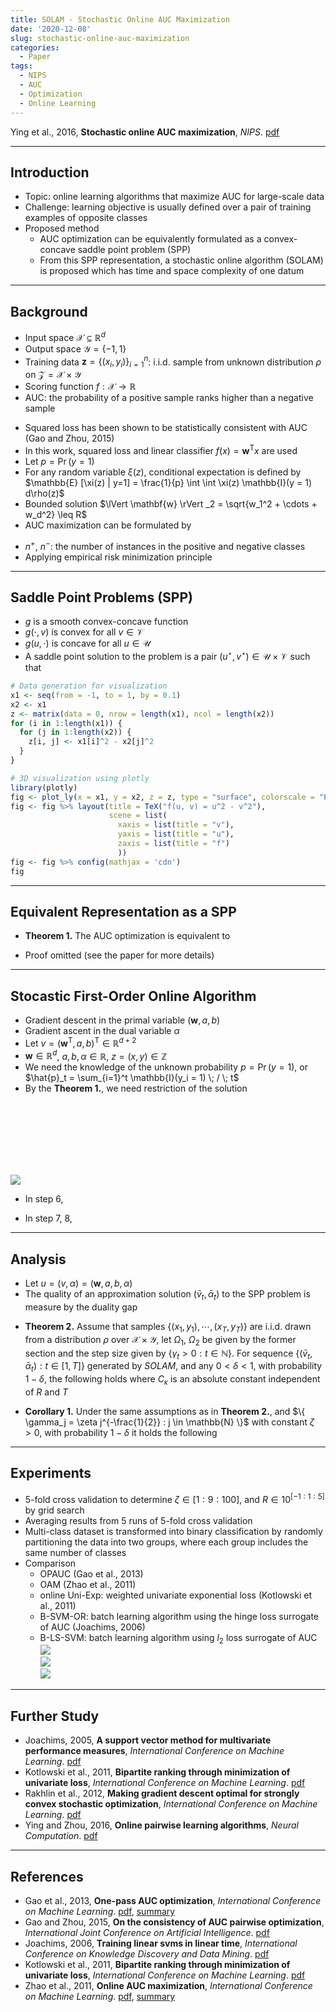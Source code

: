 ```yaml
---
title: SOLAM - Stochastic Online AUC Maximization
date: '2020-12-08'
slug: stochastic-online-auc-maximization
categories:
  - Paper
tags:
  - NIPS
  - AUC
  - Optimization
  - Online Learning
---
```



\DeclareMathOperator*{\argmin}{argmin}
\DeclareMathOperator*{\argmax}{argmax}
\usepackage{amsmath}


Ying et al., 2016, **Stochastic online AUC maximization**, *NIPS*. [pdf](https://papers.nips.cc/paper/2016/file/c52f1bd66cc19d05628bd8bf27af3ad6-Paper.pdf)


***


## Introduction
  * Topic: online learning algorithms that maximize AUC for large-scale data
  * Challenge: learning objective is usually defined over a pair of training examples of opposite classes
  * Proposed method
    + AUC optimization can be equivalently formulated as a convex-concave saddle point problem (SPP)
    + From this SPP representation, a stochastic online algorithm (SOLAM) is proposed which has time and space complexity of one datum


***


## Background
  * Input space $\mathcal{X} \subseteq \mathbb{R}^d$
  * Output space $\mathcal{Y} = \{ -1, 1\}$
  * Training data $\mathbf{z} = \{ (x_i, y_i) \}_{i = 1}^n$: i.i.d. sample from unknown distribution $\rho$ on $\mathcal{Z} = \mathcal{X} \times \mathcal{Y}$
  * Scoring function $f: \mathcal{X} \to \mathbb{R}$
  * AUC: the probability of a positive sample ranks higher than a negative sample

\begin{equation}
\begin{split}
\argmax_f \; \text{AUC}(f) & = \argmax_f \; \Pr(f(x) \geq f(x') | y = 1, y' = -1) \\[10pt]
& = \argmin_f \; \mathbb{E} [\mathbb{I} (f(x') - f(x) > 0) | y = 1, y' = -1]
\end{split}
\end{equation}

  * Squared loss has been shown to be statistically consistent with AUC (Gao and Zhou, 2015)
  * In this work, squared loss and linear classifier $f(x) = \mathbf{w}^{\text{T}} x$ are used
  * Let $p = \Pr (y=1)$
  * For any random variable $\xi (z)$, conditional expectation is defined by $\mathbb{E} [\xi(z) | y=1] = \frac{1}{p} \int \int \xi(z) \mathbb{I}(y = 1) d\rho(z)$
  * Bounded solution $\lVert \mathbf{w} \rVert _2 = \sqrt{w_1^2 + \cdots + w_d^2} \leq R$
  * AUC maximization can be formulated by

\begin{equation}
\begin{split}
& \argmin _{\lVert \mathbf{w} \rVert _2 \leq R} \; \mathbb{E} [(1 - \mathbf{w}^\text{T} (x - x'))^2 | y = 1, y' = -1] \\[10pt]
= \; & \argmin _{\lVert \mathbf{w} \rVert _2 \leq R} \; \frac{1}{p(1-p)} \int \int_{\mathcal{Z} \times \mathcal{Z}} (1 - \mathbf{w}^\text{T} (x - x'))^2 \mathbb{I}(y = 1) \mathbb{I}(y' = -1) d\rho(z) d\rho(z')
\end{split}
\end{equation}

  * $n^+$, $n^-$: the number of instances in the positive and negative classes
  * Applying empirical risk minimization principle

\begin{equation}
\argmin _{\lVert \mathbf{w} \rVert _2 \leq R} \frac{1}{n^+ n^-} \sum_{i=1}^{n} \sum_{j=1}^{n} (1 - \mathbf{w}^\text{T} (x_i - x_j))^2 \mathbb{I}(y_i = 1 \land y'_j = -1)
\end{equation}


***


## Saddle Point Problems (SPP)

\begin{equation}
\min_{u \in \mathcal{U}} \; \max_{v \in \mathcal{V}} \; g(u, v)
\end{equation}

  * $g$ is a smooth convex-concave function
  * $g(\cdot, v)$ is convex for all $v \in \mathcal{V}$
  * $g(u, \cdot)$ is concave for all $u \in \mathcal{U}$
  * A saddle point solution to the problem is a pair $(u^{\star}, v^{\star}) \in \mathcal{U} \times \mathcal{V}$ such that

\begin{equation}
g(u^{\star}, v) \leq g(u^{\star}, v^{\star}) \leq g(u, v^{\star}) \quad \forall \; u \in \mathcal{U}, \; v \in \mathcal{V}
\end{equation}

```r
# Data generation for visualization
x1 <- seq(from = -1, to = 1, by = 0.1)
x2 <- x1
z <- matrix(data = 0, nrow = length(x1), ncol = length(x2))
for (i in 1:length(x1)) {
  for (j in 1:length(x2)) {
    z[i, j] <- x1[i]^2 - x2[j]^2
  }
}

# 3D visualization using plotly
library(plotly)
fig <- plot_ly(x = x1, y = x2, z = z, type = "surface", colorscale = "Picnic")
fig <- fig %>% layout(title = TeX("f(u, v) = u^2 - v^2"),
                      scene = list(
                        xaxis = list(title = "v"),
                        yaxis = list(title = "u"),
                        zaxis = list(title = "f")
                        ))
fig <- fig %>% config(mathjax = 'cdn')
fig
```


***


## Equivalent Representation as a SPP

  * **Theorem 1.** The AUC optimization is equivalent to

\begin{equation}
\min_{\begin{array}{c} \lVert \mathbf{w} \rVert _2 \leq R \\[-2pt] (a, b) \in \mathbb{R}^2 \end{array}} \; \max_{\alpha \in \mathbb{R}} \; f(\mathbf{w}, a, b, \alpha) := \int_{\mathcal{Z}} F(\mathbf{w}, a, b, \alpha ; z) d\rho(z)
\end{equation}

\begin{equation}
\begin{split}
F(\mathbf{w}, a, b, \alpha ; z) & = (1 - p) (\mathbf{w}^{\text{T}} x - a)^2 \mathbb{I}(y = 1) + p (\mathbf{w}^{\text{T}} x - b)^2 \mathbb{I}(y = -1) \\[10pt]
& + 2 (1 + \alpha) (p \mathbf{w}^{\text{T}} x \mathbb{I}(y = -1) - (1 - p) \mathbf{w}^{\text{T}} x \mathbb{I}(y = 1)) - p (1 - p) \alpha^2
\end{split}
\end{equation}

  * Proof omitted (see the paper for more details)


***


## Stocastic First-Order Online Algorithm
  * Gradient descent in the primal variable $(\mathbf{w}, a, b)$
  * Gradient ascent in the dual variable $\alpha$
  * Let $v = (\mathbf{w}^{\text{T}}, a, b)^{\text{T}} \in \mathbb{R}^{d+2}$
  * $\mathbf{w} \in \mathbb{R}^d$, $a, b, \alpha \in \mathbb{R}$, $z = (x, y) \in \mathbb{Z}$
  * We need the knowledge of the unknown probability $p = \Pr(y = 1)$, or $\hat{p}_t = \sum_{i=1}^t \mathbb{I}(y_i = 1) \; / \; t$
  * By the **Theorem 1.**, we need restriction of the solution

\begin{equation}
\begin{split}
& \Omega_1 = \{ (\mathbf{w}, a, b) \; : \; \lVert \mathbf{w} \rVert _2 \leq R, \; |a| \leq R \kappa, \; |b| \leq R \kappa \} \\[10pt]
& \Omega_2 = \{ \alpha \; : \; |\alpha| \leq 2R \kappa \} \\[10pt]
& \kappa = \sup_{x \in \mathcal{X}} \; \lVert x \rVert _2 < \infty
\end{split}
\end{equation}
<br>
\begin{equation}
\hat{F}_t (v, \alpha, z) = 
\begin{cases}
(1 - \hat{p}_t) (\mathbf{w}^{\text{T}} x - a)^2 - 2 (1 + \alpha) (1 - \hat{p}_t) \mathbf{w}^{\text{T}} x - \hat{p}_t (1 - \hat{p}_t) \alpha^2 & \text{if} \quad y = 1 \\[10pt]
\hat{p}_t (\mathbf{w}^{\text{T}} x - b)^2 + 2 (1 + \alpha) \hat{p}_t \mathbf{w}^{\text{T}} x - \hat{p}_t (1 - \hat{p}_t) \alpha^2 & \text{if} \quad y = -1
\end{cases}
\end{equation}
<br>
\begin{equation}
\nabla_{\mathbf{w}} \hat{F}_t (v, \alpha, z) =
\begin{cases}
2 (1 - \hat{p}_t) (\mathbf{w}^{\text{T}} x - a - 1 - \alpha) x & \text{if} \quad y = 1 \\[10pt]
2 \hat{p}_t (\mathbf{w}^{\text{T}} x - b + 1 + \alpha) x & \text{if} \quad y = -1
\end{cases}
\end{equation}
<br>
\begin{equation}
\nabla_{a} \hat{F}_t (v, \alpha, z) =
\begin{cases}
-2 (1 - \hat{p}_t) (\mathbf{w}^{\text{T}} x - a) & \text{if} \quad y = 1 \\[10pt]
0 & \text{if} \quad y = -1
\end{cases}
\end{equation}
<br>
\begin{equation}
\nabla_{b} \hat{F}_t (v, \alpha, z) =
\begin{cases}
0 & \text{if} \quad y = 1 \\[10pt]
-2 \hat{p}_t (\mathbf{w}^{\text{T}} x - b) & \text{if} \quad y = -1
\end{cases}
\end{equation}
<br>
\begin{equation}
\nabla_{\alpha} \hat{F}_t (v, \alpha, z) =
\begin{cases}
- 2 (1 - \hat{p}_t) (\hat{p}_t \alpha + \mathbf{w}^{\text{T}} x) & \text{if} \quad y = 1 \\[10pt]
2 \hat{p}_t (\hat{p}_t \alpha + \mathbf{w}^{\text{T}} x - \alpha) & \text{if} \quad y = -1
\end{cases}
\end{equation}

<br>
![](images/Table_01.PNG)
<br>

  * In step 6,

\begin{equation}
\begin{split}
& \bar{\gamma}_1 = \bar{\gamma}_0 + \gamma_1 = \gamma_1 \\[10pt]
& \bar{\gamma}_2 = \bar{\gamma}_1 + \gamma_2 = \gamma_1 + \gamma_2 \\[10pt]
& \bar{\gamma}_3 = \bar{\gamma}_2 + \gamma_3 = \gamma_1 + \gamma_2 + \gamma_3 \\[10pt]
& \Rightarrow \bar{\gamma}_k = \sum_{j = 1}^k \gamma_j
\end{split}
\end{equation}

  * In step 7, 8,

\begin{equation}
\begin{split}
& \bar{v}_1 = \frac{1}{\bar{\gamma}_1} (\bar{\gamma}_0 \bar{v}_0 + \gamma_1 v_1) = v_1 \\[10pt]
& \bar{v}_2 = \frac{1}{\bar{\gamma}_2} (\bar{\gamma}_1 \bar{v}_1 + \gamma_2 v_2) = \frac{\gamma_1 v_1 + \gamma_2 v_2}{\gamma_1 + \gamma_2} \\[10pt]
& \bar{v}_3 = \frac{1}{\bar{\gamma}_3} (\bar{\gamma}_2 \bar{v}_2 + \gamma_2 v_2) = \frac{\gamma_1 v_1 + \gamma_2 v_2 + \gamma_3 v_3}{\gamma_1 + \gamma_2 + \gamma_3} \\[10pt]
& \Rightarrow \bar{v}_k = \frac{\sum_{j = 1}^k \gamma_j v_j}{\sum_{j = 1}^k \gamma_j} \\[10pt]
& \Rightarrow \bar{\alpha}_k = \frac{\sum_{j = 1}^k \gamma_j \alpha_j}{\sum_{j = 1}^k \gamma_j}
\end{split}
\end{equation}


***


## Analysis


  * Let $u = (v, \alpha) = (\mathbf{w}, a, b, \alpha)$
  * The quality of an approximation solution $(\bar{v}_t, \bar{\alpha}_t)$ to the SPP problem is measure by the duality gap

\begin{equation}
\epsilon_f (\bar{v}_t \bar{\alpha}_t) = \max_{\alpha \in \Omega_2} f(\bar{v}_t, \alpha) - \min_{v \in \Omega_1} f(v, \bar{\alpha}_t)
\end{equation}

  * **Theorem 2.** Assume that samples $\{ (x_1, y_1), \cdots, (x_T, y_T) \}$ are i.i.d. drawn from a distribution $\rho$ over $\mathcal{X} \times \mathcal{Y}$, let $\Omega_1$, $\Omega_2$ be given by the former section and the step size given by $\{ \gamma_t > 0 : t \in \mathbb{N} \}$. For sequence $\{ (\bar{v}_t, \bar{\alpha}_t) : t \in [1,T] \}$ generated by *SOLAM*, and any $0 < \delta <1$, with probability $1 - \delta$, the following holds where $C_{\kappa}$ is an absolute constant independent of $R$ and $T$

\begin{equation}
\epsilon_f (\bar{v}_t \bar{\alpha}_t) \leq C_{\kappa} \max(R^2, 1) \sqrt{\log{\frac{4T}{\delta}}} (\sum_{j = 1}^T \gamma_j)^{-1} \left( 1 + \sum_{j = 1}^T \gamma_j^2 + (\sum_{j = 1}^T \gamma_j^2)^{1/2} + \sum_{j = 1}^T \frac{\gamma_j}{\sqrt{j}} \right)
\end{equation}

  * **Corollary 1.** Under the same assumptions as in **Theorem 2.**, and $\{ \gamma_j = \zeta j^{-\frac{1}{2}} : j \in \mathbb{N} \}$ with constant $\zeta > 0$, with probability $1 - \delta$ it holds the following

\begin{equation}
|f(\bar{v}_T, \bar{\alpha}_T) - f^{\star}| \leq \epsilon_f (\bar{u}_T) = \mathcal{O} \left( \frac{\log{T} \sqrt{\log{(4T / \delta)}}}{\sqrt{T}} \right)
\end{equation}


***

## Experiments


  * 5-fold cross validation to determine $\zeta \in [1:9:100]$, and $R \in 10^{[-1:1:5]}$ by grid search
  * Averaging results from 5 runs of 5-fold cross validation
  * Multi-class dataset is transformed into binary classification by randomly partitioning the data into two groups, where each group includes the same number of classes
  * Comparison
    + OPAUC (Gao et al., 2013)
    + OAM (Zhao et al., 2011)
    + online Uni-Exp: weighted univariate exponential loss (Kotlowski et al., 2011)
    + B-SVM-OR: batch learning algorithm using the hinge loss surrogate of AUC (Joachims, 2006)
    + B-LS-SVM: batch learning algorithm using $l_2$ loss surrogate of AUC
<br>
![](images/Table_02.PNG)
<br>
![](images/Table_03.PNG)
<br>
![](images/Fig_01.PNG)
<br>


***


## Further Study

  * Joachims, 2005, **A support vector method for multivariate performance measures**, *International Conference on Machine Learning*. [pdf](https://icml.cc/imls/conferences/2005/proceedings/papers/048_ASupport_Joachims.pdf)
  * Kotlowski et al., 2011, **Bipartite ranking through minimization of univariate loss**, *International Conference on Machine Learning*. [pdf](https://icml.cc/2011/papers/567_icmlpaper.pdf)
  * Rakhlin et al., 2012, **Making gradient descent optimal for strongly convex
stochastic optimization**, *International Conference on Machine Learning*. [pdf](https://icml.cc/Conferences/2012/papers/261.pdf)
  * Ying and Zhou, 2016, **Online pairwise learning algorithms**, *Neural Computation*. [pdf](https://arxiv.org/pdf/1502.07229.pdf)


***


## References


  * Gao et al., 2013, **One-pass AUC optimization**, *International Conference on Machine Learning*. [pdf](http://proceedings.mlr.press/v28/gao13.pdf), [summary](https://haaforever.github.io/blog/post/2020/12/07/one-pass-auc-optimization/)
  * Gao and Zhou, 2015, **On the consistency of AUC pairwise optimization**, *International Joint Conference on Artificial Intelligence*. [pdf]()
  * Joachims, 2006, **Training linear svms in linear time**, *International Conference on Knowledge Discovery and Data Mining*. [pdf](http://web.engr.oregonstate.edu/~huanlian/teaching/machine-learning/2017fall/extra/linear-svm-linear-time.pdf)
  * Kotlowski et al., 2011, **Bipartite ranking through minimization of univariate loss**, *International Conference on Machine Learning*. [pdf](https://icml.cc/2011/papers/567_icmlpaper.pdf)
  * Zhao et al., 2011, **Online AUC maximization**, *International Conference on Machine Learning*. [pdf](http://www.icml-2011.org/papers/198_icmlpaper.pdf), [summary](https://haaforever.github.io/blog/post/2020/12/07/online-auc-maximization/)


